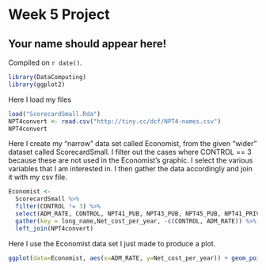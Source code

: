 # Week 5 Project

## Your name should appear here!

<!-- leave this material as is -->
Compiled on `r date()`.

```r
library(DataComputing)
library(ggplot2)
```
<!-- put your content after this line -->

Here I load my files
```r
load("ScorecardSmall.Rda")
NPT4convert <- read.csv("http://tiny.cc/dcf/NPT4-names.csv")
NPT4convert
```

Here I create my "narrow" data set called Economist, from the given "wider" dataset called ScorecardSmall.
I filter out the cases where CONTROL == 3 because these are not used in the Economist's graphic. I select the various variables that I am interested in. I then gather the data accordingly and join it with my csv file.
```r
Economist <-
  ScorecardSmall %>%
  filter(CONTROL != 3) %>%
  select(ADM_RATE, CONTROL, NPT41_PUB, NPT43_PUB, NPT45_PUB, NPT41_PRIV, NPT43_PRIV, NPT45_PRIV) %>%
  gather(key = long_name,Net_cost_per_year, -c(CONTROL, ADM_RATE)) %>%
  left_join(NPT4convert)
```

Here I use the Economist data set I just made to produce a plot. 
```r
ggplot(data=Economist, aes(x=ADM_RATE, y=Net_cost_per_year)) + geom_point() +facet_grid(CONTROL~short_name) + geom_smooth()
```

